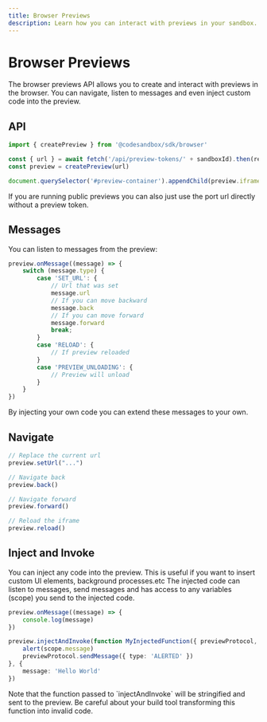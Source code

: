 ```yaml
---
title: Browser Previews
description: Learn how you can interact with previews in your sandbox.
---
```



# Browser Previews

The browser previews API allows you to create and interact with previews in the browser. You can navigate, listen to messages and even inject custom code into the preview.

## API

```ts
import { createPreview } from '@codesandbox/sdk/browser'

const { url } = await fetch('/api/preview-tokens/' + sandboxId).then(res => res.json())
const preview = createPreview(url)

document.querySelector('#preview-container').appendChild(preview.iframe)
```

<Callout>
If you are running public previews you can also just use the port url directly without a preview token.
</Callout>

## Messages

You can listen to messages from the preview:

```ts
preview.onMessage((message) => {
    switch (message.type) {
        case 'SET_URL': {
            // Url that was set
            message.url
            // If you can move backward
            message.back
            // If you can move forward
            message.forward
            break;
        }
        case 'RELOAD': {
            // If preview reloaded
        }
        case 'PREVIEW_UNLOADING': {
            // Preview will unload
        }
    }
})
```

<Callout>
By injecting your own code you can extend these messages to your own.
</Callout>

## Navigate

```ts
// Replace the current url
preview.setUrl("...")

// Navigate back
preview.back()

// Navigate forward
preview.forward()

// Reload the iframe
preview.reload()
```

## Inject and Invoke

You can inject any code into the preview. This is useful if you want to insert custom UI elements, background processes.etc The injected code can listen to messages, send messages and has access to any variables (scope) you send to the injected code.

```ts
preview.onMessage((message) => {
    console.log(message)
})

preview.injectAndInvoke(function MyInjectedFunction({ previewProtocol, previewWindow, scope }) {
    alert(scope.message)
    previewProtocol.sendMessage({ type: 'ALERTED' })
}, {
    message: 'Hello World'
})
```

<Callout>
Note that the function passed to `injectAndInvoke` will be stringified and sent to the preview. Be careful about your build tool transforming this function into invalid code.
</Callout>
